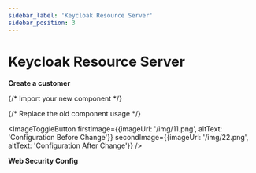 ```yaml
---
sidebar_label: 'Keycloak Resource Server'
sidebar_position: 3
---
```


# Keycloak Resource Server

**Create a customer**

{/* Import your new component */}


{/* Replace the old component usage */}

<ImageToggleButton
  firstImage={{imageUrl: '/img/11.png', altText: 'Configuration Before Change'}}
  secondImage={{imageUrl: '/img/22.png', altText: 'Configuration After Change'}}
/>

**Web Security Config**


<ShikiCodeBlock language="java" theme="catppuccin-frappe" source="https://raw.githubusercontent.com/spring-projects/spring-security/main/config/src/main/java/org/springframework/security/config/annotation/web/configuration/WebSecurityConfiguration.java" />




